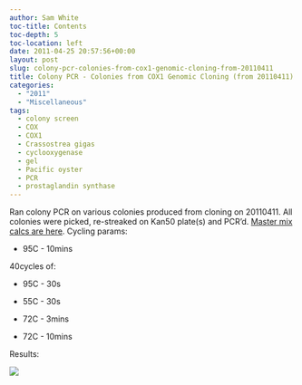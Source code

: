 ```yaml
---
author: Sam White
toc-title: Contents
toc-depth: 5
toc-location: left
date: 2011-04-25 20:57:56+00:00
layout: post
slug: colony-pcr-colonies-from-cox1-genomic-cloning-from-20110411
title: Colony PCR - Colonies from COX1 Genomic Cloning (from 20110411)
categories:
  - "2011"
  - "Miscellaneous"
tags:
  - colony screen
  - COX
  - COX1
  - Crassostrea gigas
  - cyclooxygenase
  - gel
  - Pacific oyster
  - PCR
  - prostaglandin synthase
---
```


Ran colony PCR on various colonies produced from cloning on 20110411. All colonies were picked, re-streaked on Kan50 plate(s) and PCR'd. [Master mix calcs are here](https://eagle.fish.washington.edu/Arabidopsis/20110425-01.jpg). Cycling params:




    
  * 95C - 10mins



40cycles of:


    
  * 95C - 30s

    
  * 55C - 30s

    
  * 72C - 3mins

    
  * 72C - 10mins



Results:

![](https://eagle.fish.washington.edu/Arabidopsis/20110426-01%20Gel.jpg)
